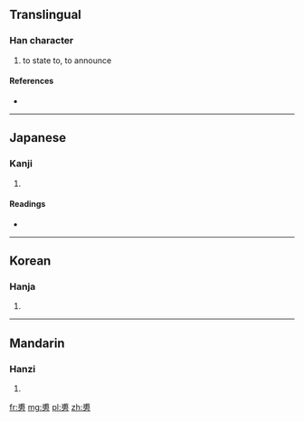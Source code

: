 ==Translingual==

===Han character===
{{Han char|rn=70|rad=方|as=07|sn=11|four=|canj=戈月卜竹尸 (IBYHS)}}

# to state to, to announce

====References====
* {{Han ref|kx=0483.150|dkj=13654|dj=0845.100|hdz=32180.010|uh=65C9|ud=26057}}

----

==Japanese==

===Kanji===
{{ja-kanji|grade=|rs=方07}}

# {{defn|lang=ja|sort=方07}}

====Readings====
* {{ja-readings|on=[[ふ]] (fu)|kun=[[ふ]] (fu)}}

----

==Korean==

===Hanja===
{{ko-hanja|hangeul=가|eumhun=|rv=ga|mr=ka|y=ka}}

# {{defn|lang=ko|sort=方07}}

----

==Mandarin==

===Hanzi===
{{cmn-hanzi|pin=[[fū]] ([[fu1]])|wg=fu<sup>1</sup>}}

# {{defn|lang=cmn|sort=方07}}

[[fr:旉]]
[[mg:旉]]
[[pl:旉]]
[[zh:旉]]